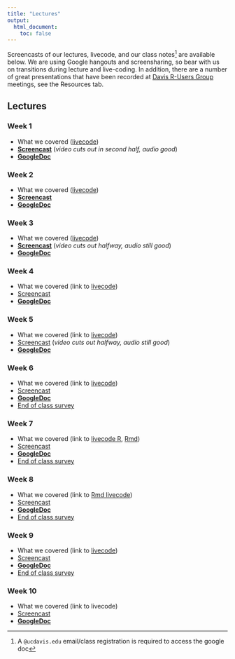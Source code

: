 ```yaml
---
title: "Lectures"
output:
  html_document:
    toc: false
---
```


Screencasts of our lectures, livecode, and our class notes^[A `@ucdavis.edu` email/class registration is required to access the google doc] are available below. We are using Google hangouts and screensharing, so bear with us on transitions during lecture and live-coding. In addition, there are a number of great presentations that have been recorded at [Davis R-Users Group](http://d-rug.github.io/) meetings, see the Resources tab.

## Lectures {.tabset .tabset-fade}

### Week 1

* What we covered ([livecode](https://raw.githubusercontent.com/gge-ucd/R-DAVIS-live-code/master/scripts/2018-R-DAVIS-w01.R))
* [**Screencast**](https://www.youtube.com/watch?v=j0x6OZi_OGE) (*video cuts out in second half, audio good*)
* [**GoogleDoc**](https://tinyurl.com/r-davis-week-1)

### Week 2

* What we covered ([livecode](https://dl.dropboxusercontent.com/s/nd15b2o4rojq83f/2018-R-DAVIS-w02.R?dl=0))
* [**Screencast**](https://www.youtube.com/watch?v=O2X3d7sA1vU)
* [**GoogleDoc**](https://tinyurl.com/r-davis-week-2)

### Week 3

* What we covered ([livecode](https://dl.dropboxusercontent.com/s/gnzcuy5p2bl3nlv/2018-R-DAVIS-w03.R?dl=0))
* [**Screencast**](https://www.youtube.com/watch?v=ypVTFzAxrRw) (*video cuts out halfway, audio still good*)
* [**GoogleDoc**](https://tinyurl.com/r-davis-week-3)

### Week 4

* What we covered (link to [livecode](https://dl.dropboxusercontent.com/s/ht32bw2siddnwyz/2018-R-DAVIS-w04.R?dl=0))
* [Screencast](https://www.youtube.com/watch?v=Sn1_K95uXx4)
* [**GoogleDoc**](https://tinyurl.com/r-davis-week-4)

### Week 5

* What we covered (link to [livecode](https://dl.dropboxusercontent.com/s/5gf17w7xo58a4vw/2018-R-DAVIS-w05.R?dl=0))
* [Screencast](https://www.youtube.com/watch?v=zjQxdu0CUsE) (*video cuts out halfway, audio still good*)
* [**GoogleDoc**](https://tinyurl.com/r-davis-week-5)

### Week 6

* What we covered (link to [livecode](https://dl.dropboxusercontent.com/s/60y47vubn84jvi8/2018-R-DAVIS-w06.R?dl=0))
* [Screencast](https://www.youtube.com/watch?v=7PCQ5vfCsZU)
* [**GoogleDoc**](https://docs.google.com/document/d/1TLHA_MYEs38ZIfS0am4HHyNdwQK9WLfKMGTmOt5ZdDA/edit?usp=sharing)
* [End of class survey](https://goo.gl/forms/9xgl3Ae1PxL5wiJe2)

### Week 7

* What we covered (link to [livecode R](https://dl.dropboxusercontent.com/s/fu43gc7th8iouiz/2018-R-DAVIS-w07.R?dl=0), [Rmd](https://dl.dropboxusercontent.com/s/pbb9fz0g5lv0r6c/demo_rmarkdown.Rmd))
* [Screencast](https://www.youtube.com/watch?v=TeU4UyDzsCc)
* [**GoogleDoc**](https://docs.google.com/document/d/1LmR-DqYNfGfn7DoecjfpjX8Ex0i8pdwaMqhFGLfmh0E/edit)
* [End of class survey](https://goo.gl/forms/9xgl3Ae1PxL5wiJe2)

### Week 8

* What we covered (link to [Rmd livecode](https://dl.dropboxusercontent.com/s/wtoiwdcdd6nvm8w/2018-R-DAVIS-w08.Rmd))
* [Screencast](https://www.youtube.com/watch?v=ERlzn8Cw9Ls)
* [**GoogleDoc**](https://docs.google.com/document/d/10iZ7B4ikQzOF59ABXhm67-zSiUV-T0qxBWwbXoT6DHE/edit)
* [End of class survey](https://goo.gl/forms/9xgl3Ae1PxL5wiJe2)

### Week 9

* What we covered (link to [livecode](https://dl.dropboxusercontent.com/s/o25qnita4l5g0qb/2018-R-DAVIS-w09.R?dl=0))
* [Screencast](https://www.youtube.com/watch?v=orgb6CIzjVo)
* [**GoogleDoc**](https://docs.google.com/document/d/1IdM25wj8WfVZv1D1XGMDjiJx4YCFoN3zb6tGyAbNJjM/edit)
* [End of class survey](https://goo.gl/forms/9xgl3Ae1PxL5wiJe2)

### Week 10

* What we covered (link to livecode)
* [Screencast](https://www.youtube.com/watch?v=6gO_QSmmmq4)
* [**GoogleDoc**](https://docs.google.com/document/d/12grTEZu4AwiP_JURlaAQ4VgCV_7dgrLLlxxRv1Lv-Ik/edit)

